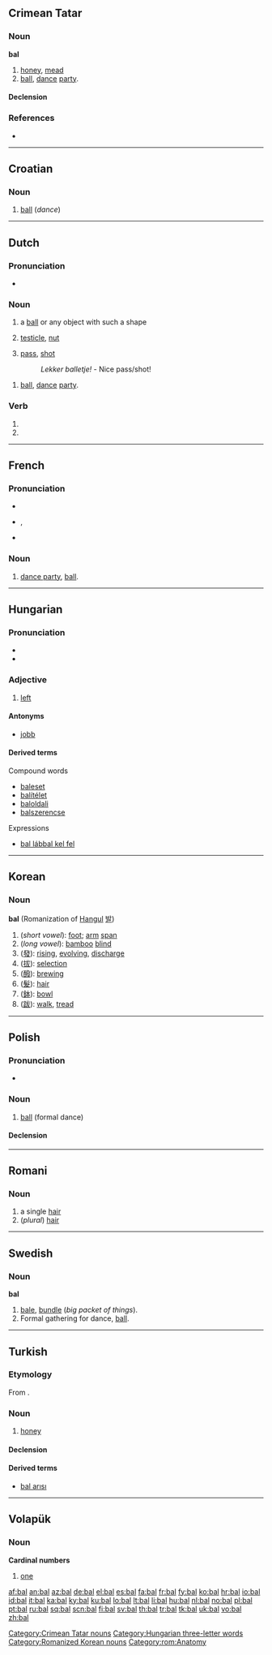 {{also|bál|bål|baḻ|ball|Ball}}
==Crimean Tatar==

===Noun===
'''bal'''

# [[honey]], [[mead]]
# [[ball]], [[dance]] [[party]].

====Declension====
{{crh-latin-noun|nıñ|ğa|nı|da|dan}}

===References===
* {{R:Useinov-Mireev 2002}}

[[Category:Crimean Tatar nouns]]

----

==Croatian==

===Noun===
{{hr-noun|m}}

# [[ball]] (''dance'')

----

==Dutch==

===Pronunciation===
* {{audio|Nl-bal.ogg|audio}}

===Noun===
{{nl-noun|g=m|ballen|balletje}}

# a [[ball]] or any object with such a shape
# {{informal|lang=nl}} [[testicle]], [[nut]]
# {{sports|lang=nl}} [[pass]], [[shot]]
#: ''Lekker balletje!'' - Nice pass/shot!

{{nl-noun|g=n|bals|balletje}}
# [[ball]], [[dance]] [[party]].

===Verb===
{{infl|nl}}

# {{nl-verb-form|p=1|n=sg|t=pres|m=ind|ballen}}
# {{nl-verb-form|m=imp|ballen}}

----

==French==

===Pronunciation===
* {{audio|Fr-bal.ogg|audio}}
* {{IPA|/bal/|lang=fr}}, {{SAMPA|/bal/}}
* {{audio|Fr-Paris--bal.ogg|Audio (Paris)}}

===Noun===
{{fr-noun|m}}

# [[dance party]], [[ball]].

----

==Hungarian==

===Pronunciation===
* {{IPA|/ˈbɒl/|lang=hu}}
* {{audio|Hu-bal.ogg|Audio}}

===Adjective===
{{hu-adj|abb}}

# [[left]]

====Antonyms====
* [[jobb]]

====Derived terms====
;Compound words
* [[baleset]]
* [[balítélet]]
* [[baloldali]]
* [[balszerencse]]
;Expressions
* [[bal lábbal kel fel]]

[[Category:Hungarian three-letter words]]

----

==Korean==

===Noun===
'''bal''' (Romanization of [[w:Hangul|Hangul]] [[발]])

# (''short vowel''): [[foot]]; [[arm]] [[span]]
# (''long vowel''): [[bamboo]] [[blind]]
# ([[發]]): [[rising]], [[evolving]], [[discharge]]
# ([[拔]]): [[selection]]
# ([[醱]]): [[brew]]ing
# ([[髮]]): [[hair]]
# ([[鉢]]): [[bowl]]
# ([[跋]]): [[walk]], [[tread]]

[[Category:Romanized Korean nouns]]

----

==Polish==

===Pronunciation===
* {{IPA|[bal]|lang=pl}}

===Noun===
{{infl|pl|noun|g=m}}

# [[ball]] (formal dance)

====Declension====
{{pl-decl-noun
|bal|bale
|balu|balów
|balowi|balom
|bal|bale
|balem|balami
|balu|balach
|balu|bale
}}

----

==Romani==

===Noun===
{{rom-noun|bal|m||}}

# a single [[hair]]
# (''plural'') [[hair]]

[[Category:rom:Anatomy]]

----

==Swedish==

===Noun===
{{sv-noun-reg-ar|definitions=1}}
{{sv-noun-reg-er|definitions=2}}
'''bal''' {{c}}

# [[bale]], [[bundle]] (''big packet of things'').
# Formal gathering for dance, [[ball]].

----

==Turkish==

===Etymology===
From {{proto|Turkic|bạl|honey|lang=tr}}.

===Noun===
{{infl|tr|noun}}

# [[honey]]

====Declension====
{{tr-decl-noun
|bal|ballar
|balı|balları
|bala|ballara
|balda|ballarda
|baldan|ballardan
|balın|balların
}}
{{tr-pos
|balım|ballarım
|balın|balların
|balı|balları
|balımız|ballarımız
|balınız|ballarınız
|balı/balları|balları
}}

====Derived terms====
* [[bal arısı]]

----

==Volapük==

===Noun===
'''Cardinal numbers'''

# [[one]]

[[af:bal]]
[[an:bal]]
[[az:bal]]
[[de:bal]]
[[el:bal]]
[[es:bal]]
[[fa:bal]]
[[fr:bal]]
[[fy:bal]]
[[ko:bal]]
[[hr:bal]]
[[io:bal]]
[[id:bal]]
[[it:bal]]
[[ka:bal]]
[[ky:bal]]
[[ku:bal]]
[[lo:bal]]
[[lt:bal]]
[[li:bal]]
[[hu:bal]]
[[nl:bal]]
[[no:bal]]
[[pl:bal]]
[[pt:bal]]
[[ru:bal]]
[[sq:bal]]
[[scn:bal]]
[[fi:bal]]
[[sv:bal]]
[[th:bal]]
[[tr:bal]]
[[tk:bal]]
[[uk:bal]]
[[vo:bal]]
[[zh:bal]]